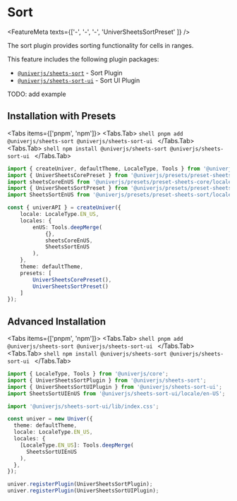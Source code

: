 
# Sort

<FeatureMeta texts={['-', '-', '-', 'UniverSheetsSortPreset' ]} />

The sort plugin provides sorting functionality for cells in ranges.

This feature includes the following plugin packages:

* [`@univerjs/sheets-sort`](https://www.npmjs.com/package/@univerjs/sheets-sort) - Sort Plugin
* [`@univerjs/sheets-sort-ui`](https://www.npmjs.com/package/@univerjs/sheets-sort-ui) - Sort UI Plugin

<Callout>
  TODO: add example
</Callout>

## Installation with Presets

<Tabs items={['pnpm', 'npm']}>
  <Tabs.Tab>
    ```shell
    pnpm add @univerjs/sheets-sort @univerjs/sheets-sort-ui
    ```
  </Tabs.Tab>
  <Tabs.Tab>
    ```shell
    npm install @univerjs/sheets-sort @univerjs/sheets-sort-ui
    ```
  </Tabs.Tab>
</Tabs>

```ts {4-5,13,19}
import { createUniver, defaultTheme, LocaleType, Tools } from '@univerjs/presets';
import { UniverSheetsCorePreset } from '@univerjs/presets/preset-sheets-core';
import sheetsCoreEnUS from '@univerjs/presets/preset-sheets-core/locales/en-US';
import { UniverSheetsSortPreset } from '@univerjs/presets/preset-sheets-sort';
import SheetsSortEnUS from '@univerjs/presets/preset-sheets-sort/locale/en-US';

const { univerAPI } = createUniver({
    locale: LocaleType.EN_US,
    locales: {
        enUS: Tools.deepMerge(
            {},
            sheetsCoreEnUS,
            SheetsSortEnUS 
        ),
    },
    theme: defaultTheme,
    presets: [
        UniverSheetsCorePreset(),
        UniverSheetsSortPreset()
    ]
});
```

## Advanced Installation

<Tabs items={['pnpm', 'npm']}>
  <Tabs.Tab>
    ```shell
    pnpm add @univerjs/sheets-sort @univerjs/sheets-sort-ui
    ```
  </Tabs.Tab>
  <Tabs.Tab>
    ```shell
    npm install @univerjs/sheets-sort @univerjs/sheets-sort-ui
    ```
  </Tabs.Tab>
</Tabs>

```typescript {2-4,6,13,18-19}
import { LocaleType, Tools } from '@univerjs/core';
import { UniverSheetsSortPlugin } from '@univerjs/sheets-sort';
import { UniverSheetsSortUIPlugin } from '@univerjs/sheets-sort-ui';
import SheetsSortUIEnUS from '@univerjs/sheets-sort-ui/locale/en-US';

import '@univerjs/sheets-sort-ui/lib/index.css';

const univer = new Univer({
  theme: defaultTheme,
  locale: LocaleType.EN_US,
  locales: {
    [LocaleType.EN_US]: Tools.deepMerge(
      SheetsSortUIEnUS
    ),
  },
});

univer.registerPlugin(UniverSheetsSortPlugin);
univer.registerPlugin(UniverSheetsSortUIPlugin);
```
